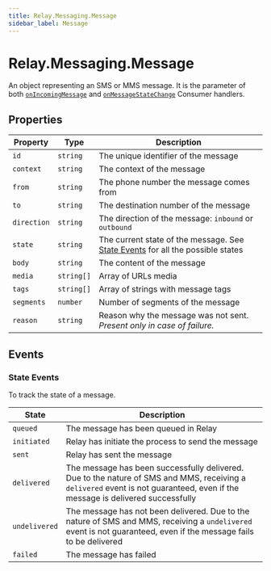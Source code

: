 ```yaml
---
title: Relay.Messaging.Message
sidebar_label: Message
---
```


[onincomingmessage]: /sdks/relay-realtime-sdk/v2/language/nodejs/consumer#onincomingmessage
[onmessagestatechange]: /sdks/relay-realtime-sdk/v2/language/nodejs/consumer#onmessagestatechange
[link]: #state-events

# Relay.Messaging.Message

An object representing an SMS or MMS message. It is the parameter of both [`onIncomingMessage`][onincomingmessage] and [`onMessageStateChange`][onmessagestatechange] Consumer handlers.

## Properties

| Property | Type | Description |
| -------- | ---- | ----------- |
| `id` | `string` | The unique identifier of the message |
| `context` | `string` | The context of the message |
| `from` | `string` | The phone number the message comes from |
| `to` | `string` | The destination number of the message |
| `direction` | `string` | The direction of the message: `inbound` or `outbound` |
| `state` | `string` | The current state of the message. See [State Events][link] for all the possible states |
| `body` | `string` | The content of the message |
| `media` | `string[]` | Array of URLs media |
| `tags` | `string[]` | Array of strings with message tags |
| `segments` | `number` | Number of segments of the message |
| `reason` | `string` | Reason why the message was not sent. _Present only in case of failure._ |

## Events

### State Events

To track the state of a message.

| State | Description |
| ----- | ----------- |
| `queued` | The message has been queued in Relay |
| `initiated` | Relay has initiate the process to send the message |
| `sent` | Relay has sent the message |
| `delivered` | The message has been successfully delivered. Due to the nature of SMS and MMS, receiving a `delivered` event is not guaranteed, even if the message is delivered successfully |
| `undelivered` | The message has not been delivered. Due to the nature of SMS and MMS, receiving a `undelivered` event is not guaranteed, even if the message fails to be delivered |
| `failed` | The message has failed |